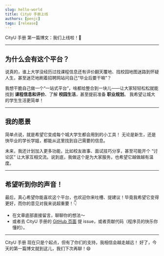 ```yaml
---
slug: hello-world
title: CityU 手册上线
authors: [penjc]
tags: [release]
---
```


CityU 手册 第一篇博文：我们上线啦！🎊

<!-- truncate -->

---

## **为什么会有这个平台？**

说真的，谁上大学没经历过找课程信息还有评价翻天覆地、找校园地图迷路到怀疑人生，甚至迷茫地刷着招聘网站问自己“毕业后要干嘛”？

我想干脆自己做一个“一站式平台”，啥都给整合到一块儿——让大家轻轻松松就能找到 **课程信息和评价**、了解 **校园生活**，甚至提前准备 **职业规划**。
我希望让城大的学生生活更简单！

---

## **我的愿景**

简单点说，就是希望它变成每个城大学生都会用到的小工具！
无论是新生，还是快毕业的学长学姐，都能从这里找到自己需要的信息。

未来，我还计划加入更多功能，比如校友故事、面试技巧分享，甚至可能开个 “讨论区” 让大家互相交流。说到底，我做这个是为大家服务，也希望它越做越有温度。

---

## **希望听到你的声音！**

最后，真心希望你能喜欢这个平台，也欢迎你来吐槽、提建议！毕竟我希望它变得更好，而你的意见对我来说超重要！👇

- 在文章底部直接留言，聊聊你的想法～
- 或者去 CityU 手册的 [GitHub 页面](https://github.com/penjc/CityU) 提 issue，或者贡献代码（程序员的快乐你懂的）。

---

CityU 手册 现在只是个起点，但有了你们的支持，我相信会越走越远！
好了，今天的第一篇博文就到这儿，我们下次再聊！😄

<Utterances />